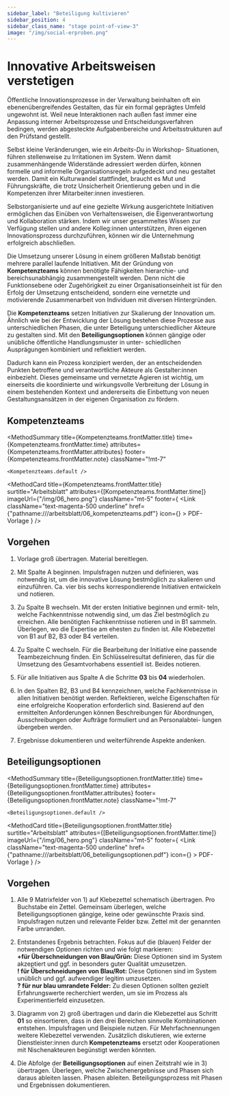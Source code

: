 ```yaml
---
sidebar_label: "Beteiligung kultivieren"
sidebar_position: 4
sidebar_class_name: "stage point-of-view-3"
image: "/img/social-erproben.png"
---
```



# Innovative Arbeitsweisen verstetigen

Öffentliche Innovationsprozesse in der Verwaltung beinhalten oft ein ebenenübergreifendes Gestalten, das für ein formal geprägtes Umfeld ungewohnt ist. Weil neue Interaktionen nach außen fast immer eine Anpassung interner Arbeitsprozesse und Entscheidungsverfahren bedingen, werden abgesteckte Aufgabenbereiche und Arbeitsstrukturen auf den Prüfstand gestellt.

Selbst kleine Veränderungen, wie ein *Arbeits-Du* in Workshop- Situationen, führen stellenweise zu Irritationen im System. Wenn damit zusammenhängende Widerstände adressiert werden dürfen, können formelle und informelle Organisationsregeln aufgedeckt und neu gestaltet werden. Damit ein Kulturwandel stattfindet, braucht es Mut und Führungskräfte, die trotz Unsicherheit Orientierung geben und in die Kompetenzen ihrer Mitarbeiter:innen investieren.

Selbstorganisierte und auf eine gezielte Wirkung ausgerichtete Initiativen ermöglichen das Einüben von Verhaltensweisen, die Eigenverantwortung und Kollaboration stärken. Indem wir unser gesammeltes Wissen zur Verfügung stellen und andere Kolleg:innen unterstützen, ihren eigenen Innovationsprozess durchzuführen, können wir die Unternehmung erfolgreich abschließen.

Die Umsetzung unserer Lösung in einem größeren Maßstab benötigt mehrere parallel laufende Initiativen. Mit der Gründung von **Kompetenzteams** können benötigte Fähigkeiten hierarchie- und bereichsunabhängig zusammengestellt werden. Denn nicht die Funktionsebene oder Zugehörigkeit zu einer Organisationseinheit ist für den Erfolg der Umsetzung entscheidend, sondern eine vernetzte und motivierende Zusammenarbeit von Individuen mit diversen Hintergründen.

Die **Kompetenzteams** setzen Initiativen zur Skalierung der Innovation um. Ähnlich wie bei der Entwicklung der Lösung bestehen diese Prozesse aus unterschiedlichen Phasen, die unter Beteiligung unterschiedlicher Akteure zu gestalten sind. Mit den **Beteiligungsoptionen** können gängige oder unübliche öffentliche Handlungsmuster in unter- schiedlichen Ausprägungen kombiniert und reflektiert werden.

Dadurch kann ein Prozess konzipiert werden, der an entscheidenden Punkten betroffene und verantwortliche Akteure als Gestalter:innen einbezieht. Dieses gemeinsame und vernetzte Agieren ist wichtig, um einerseits die koordinierte und wirkungsvolle Verbreitung der Lösung in einem bestehenden Kontext und andererseits die Einbettung von neuen Gestaltungsansätzen in der eigenen Organisation zu fördern.

## Kompetenzteams

<MethodSummary
	title={Kompetenzteams.frontMatter.title}
	time={Kompetenzteams.frontMatter.time}
	attributes={Kompetenzteams.frontMatter.attributes}
	footer={Kompetenzteams.frontMatter.note}
	className="!mt-7"
>
	<Kompetenzteams.default />
</MethodSummary>

<MethodCard
	title={Kompetenzteams.frontMatter.title}
	surtitle="Arbeitsblatt"
	attributes={[Kompetenzteams.frontMatter.time]}
	imageUrl={"/img/06_hero.png"}
	className="mt-5"
	footer={
		<Link
			className="text-magenta-500 underline"
			href={"pathname:///arbeitsblatt/06_kompetenzteams.pdf"}
			icon={<EditIcon className="w-3 h-3 text-inherit" />}
		>
			PDF-Vorlage
		</Link>
	}
/>

## Vorgehen

1. Vorlage groß übertragen. Material bereitlegen.

2. Mit Spalte A beginnen. Impulsfragen nutzen und definieren, was notwendig ist, um die innovative Lösung bestmöglich zu skalieren und einzuführen. Ca. vier bis sechs korrespondierende Initiativen entwickeln und notieren.

3. Zu Spalte B wechseln. Mit der ersten Initiative beginnen und ermit- teln, welche Fachkenntnisse notwendig sind, um das Ziel bestmöglich zu erreichen. Alle benötigten Fachkenntnisse notieren und in B1 sammeln. Überlegen, wo die Expertise am ehesten zu finden ist. Alle Klebezettel von B1 auf B2, B3 oder B4 verteilen.

4. Zu Spalte C wechseln. Für die Bearbeitung der Initiative eine passende Teambezeichnung finden. Ein Schlüsselresultat definieren, das für die Umsetzung des Gesamtvorhabens essentiell ist. Beides notieren.

5. Für alle Initiativen aus Spalte A die Schritte **03** bis **04** wiederholen.

6. In den Spalten B2, B3 und B4 kennzeichnen, welche Fachkenntnisse in allen Initiativen benötigt werden. Reflektieren, welche Eigenschaften für eine erfolgreiche Kooperation erforderlich sind. Basierend auf den ermittelten Anforderungen können Beschreibungen für Abordnungen, Ausschreibungen oder Aufträge formuliert und an Personalabtei- lungen übergeben werden.

7. Ergebnisse dokumentieren und weiterführende Aspekte andenken.

<!-- Arbeitsblatt Kompetenzteams -->

## Beteiligungsoptionen

<MethodSummary
	title={Beteiligungsoptionen.frontMatter.title}
	time={Beteiligungsoptionen.frontMatter.time}
	attributes={Beteiligungsoptionen.frontMatter.attributes}
	footer={Beteiligungsoptionen.frontMatter.note}
	className="!mt-7"
>
	<Beteiligungsoptionen.default />
</MethodSummary>

<MethodCard
	title={Beteiligungsoptionen.frontMatter.title}
	surtitle="Arbeitsblatt"
	attributes={[Beteiligungsoptionen.frontMatter.time]}
	imageUrl={"/img/06_hero.png"}
	className="mt-5"
	footer={
		<Link
			className="text-magenta-500 underline"
			href={"pathname:///arbeitsblatt/06_beteiligungsoptionen.pdf"}
			icon={<EditIcon className="w-3 h-3 text-inherit" />}
		>
			PDF-Vorlage
		</Link>
	}
/>

## Vorgehen

1. Alle 9 Matrixfelder von 1) auf Klebezettel schematisch übertragen. Pro Buchstabe ein Zettel. Gemeinsam überlegen, welche Beteiligungsoptionen gängige, keine oder gewünschte Praxis sind. Impulsfragen nutzen und relevante Felder bzw. Zettel mit der genannten Farbe umranden.

2. Entstandenes Ergebnis betrachten. Fokus auf die (blauen) Felder der notwendigen Optionen richten und wie folgt markieren:\
**+für Überschneidungen von Blau/Grün:** Diese Optionen sind im System akzeptiert und ggf. in besonders guter Qualität umzusetzen.\
**! für Überschneidungen von Blau/Rot:** Diese Optionen sind im System unüblich und ggf. aufwendiger legitim umzusetzen.\
**? für nur blau umrandete Felder:** Zu diesen Optionen sollten gezielt Erfahrungswerte recherchiert werden, um sie im Prozess als Experimentierfeld einzusetzen.

3. Diagramm von 2) groß übertragen und darin die Klebezettel aus Schritt **01** so einsortieren, dass in den drei Bereichen sinnvolle Kombinationen entstehen. Impulsfragen und Beispiele nutzen. Für Mehrfachnennungen weitere Klebezettel verwenden. Zusätzlich diskutieren, wie externe Dienstleister:innen durch **Kompetenzteams** ersetzt oder Kooperationen mit Nischenakteuren begünstigt werden könnten.

4. Die Abfolge der **Beteiligungsoptionen** auf einen Zeitstrahl wie in 3) übertragen. Überlegen, welche Zwischenergebnisse und Phasen sich daraus ableiten lassen. Phasen ableiten. Beteiligungsprozess mit Phasen und Ergebnissen dokumentieren.

<!-- Arbeitsblatt Beteiligungsoptionen -->